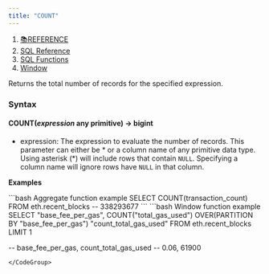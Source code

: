 ```yaml
---
title: "COUNT"
---
```


1. [📚REFERENCE](/reference)
2. [SQL Reference](/reference/sql-reference)
3. [SQL Functions](/reference/sql-reference/all-functions)
4. [Window](/reference/sql-reference/all-functions/window)

Returns the total number of records for the specified expression.

### Syntax

#### COUNT(*expression* any primitive) → bigint

* expression: The expression to evaluate the number of records. This parameter can either be \* or a column name of any primitive data type. Using asterisk (\*) will include rows that contain `NULL`. Specifying a column name will ignore rows have `NULL` in that column.

**Examples**

<CodeGroup>
  ```bash Aggregate function example
  SELECT COUNT(transaction_count) 
  FROM eth.recent_blocks
  -- 338293677
  ```
</CodeGroup>

<CodeGroup>
  ```bash Window function example
  SELECT "base_fee_per_gas",
    COUNT("total_gas_used") 
    OVER(PARTITION BY "base_fee_per_gas") "count_total_gas_used"
  FROM eth.recent_blocks
  LIMIT 1

  -- base_fee_per_gas, count_total_gas_used
  -- 0.06, 61900
  ```
</CodeGroup>
